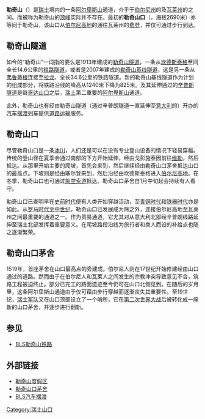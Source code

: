 {{Infobox mountain pass
| name = 勒奇山
| photo = Loetschepasshuette.JPG
| photo_caption = 
| elevation = 2690米
| elevation_ref = 
| traversed = 
| map = Switzerland
| map_caption = 在瑞士的位置
| map_size = 
| label = 
| coordinates = {{coord|46|24|58|N|7|42|59|E|dim:5000_type:pass_region:CH|display=inline,title}}
| location = {{SUI}}
| range = [[阿尔卑斯山脉|阿尔卑斯山脉]]
| topo = 
}}
'''勒奇山'''（{{lang-de|'''Lötschberg'''}}）是[[瑞士|瑞士]]境内的一条[[阿尔卑斯山|阿尔卑斯山]]通道，介乎于[[伯尔尼州|伯尔尼州]]的{{link-de|坎德谷|Kandertal (Schweiz)}}及[[瓦莱州|瓦莱州]]的{{link-de|勒奇谷|Lötschental}}之间。而被称为勒奇山的[[顶峰|顶峰]]实际并不存在。最初的'''勒奇山口'''（{{lang|de|'''Lötschenpass'''}}，海拔2690米）亦等同于勒奇山，该山口从[[伯尔尼高地|伯尔尼高地]]的{{link-de|加斯特恩谷|Gasterntal}}通往瓦莱州的[[费登|费登]]，并仅可通过步行到达。

==勒奇山隧道==
如今的“勒奇山”一词指的要么是1913年建成的[[勒奇山隧道|勒奇山隧道]]，一条从[[坎德斯泰格|坎德斯泰格]]至{{link-de|戈彭施泰因|Goppenstein}}间全长14.6公里的[[隧道|铁路隧道]]，或者是2007年建成的[[勒奇山基线隧道|勒奇山基线隧道]]，这是另一条从[[弗鲁蒂根|弗鲁蒂根]]连接至[[拉龙|拉龙]]、全长34.6公里的铁路隧道。新的勒奇山基线隧道作为{{link-de|新阿尔卑斯山横贯铁路|Neue Eisenbahn-Alpentransversale|NEAT}}计划的组成部分，将铁路沿线的峰高从1240米下降为825米。{{link-de|勒奇山铁路|Lötschberglinie}}及其延伸通过的[[辛普朗隧道|辛普朗隧道]]是继[[哥达山口|哥达山口]]之后，[[瑞士|瑞士]]第二重要的[[阿尔卑斯山|阿尔卑斯山]]通道。

此外，勒奇山也有经由勒奇山隧道（通过辛普朗隧道一直延伸至[[意大利|意大利]]的{{link-de|特拉斯奎拉伊塞勒车站|Bahnhof Iselle di Trasquera|伊塞勒}}）开办的[[汽车摆渡列车|汽车摆渡列车]]提供[[道路运输|道路运输]]服务。

==勒奇山口==
尽管勒奇山口是一条[[冰川|冰川]]，人们还是可以在没有专业登山设备的情况下轻易穿越。传统的登山径在夏季会通过南部的{{link-de|勒奇谷|Lötschental}}下方开始延伸，经由戈彭施泰因前往[[維勒_(瓦萊州)|维勒]]，然后抵达{{link-de|隆扎河|Lonza (Fluss)}}。从那里开始主要的爬坡，首先会来到{{link-de|劳申阿尔卑斯营地|Feriensiedlung}}，然后继续经由勒奇山口茅舍抵达山口的最高点。下坡则是经由塞尔登来到{{link-de|坎德谷|Kandertal (Schweiz)}}，然后沿{{link-de|坎德河|Kander (Aare)}}经由坎德斯泰格进入[[伯尔尼高地|伯尔尼高地]]。在冬季，勒奇山口也可通过[[架空索道|架空索道]]抵达。勒奇山口茅舍自1月中旬起会持续有人看守。

勒奇山口已查明早在[[史前时代|史前时代]]便有人类开始穿越活动，至[[青铜时代|青铜时代]]和[[铁器时代|铁器时代]]亦是如此。从[[罗马时代|罗马时代]]至[[中世纪|中世纪]]，勒奇山口已发展成为除{{link-de|格米山口|Gemmipass}}之外，连接伯尔尼高地至瓦莱州之间最重要的通道之一。作为贸易通道，它尤其对从意大利北部经辛普朗线路延伸至瑞士北部发挥着重要意义。在爬坡路段沿线为旅行者和商人而设的补给点也随之逐渐繁荣。

==勒奇山口茅舍==
1519年，首座茅舍在山口最高点的{{link-en|骑马专用道|Bridle path}}旁建成。伯尔尼人则在17世纪开始修建经由山口通过的道路。然而由于在伯尔尼人和瓦莱人之间发生的宗教冲突导致意见不合，筑路工程被迫终止。部分已完工的路面遗迹至今仍可在山口北侧见到。在随后的岁月里，这条阿尔卑斯山通道由于仅可藉由步行穿越而逐渐丧失其重要性。至19世纪，[[瑞士军队|瑞士军队]]又在山口顶部设立了一个哨所，它在[[第二次世界大战|第二次世界大战]]后被转化成一座新的山口茅舍，并逐步进行翻新。

==参见==
* [[BLS勒奇山铁路|BLS勒奇山铁路]]

== 外部链接 ==
{{commonscat|Lötschberg}}
* [http://www.loetschbergregion.ch/ 勒奇山度假区] {{Wayback|url=http://www.loetschbergregion.ch/ |date=20190525191651 }}
* [http://www.loetschenpass.ch/ 勒奇山口茅舍] {{Wayback|url=http://www.loetschenpass.ch/ |date=20190711095640 }}
* [http://www.bls-autoverlad.ch/ BLS汽车摆渡] {{Wayback|url=http://www.bls-autoverlad.ch/ |date=20140122191513 }}

[[Category:瑞士山口|Category:瑞士山口]]